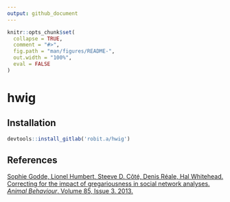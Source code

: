 ```yaml
---
output: github_document
---
```


```r
knitr::opts_chunk$set(
  collapse = TRUE,
  comment = "#>",
  fig.path = "man/figures/README-",
  out.width = "100%",
  eval = FALSE
)
```
# hwig


## Installation

```r
devtools::install_gitlab('robit.a/hwig')
```


## References

[Sophie Godde, Lionel Humbert, Steeve D. Côté, Denis Réale, Hal Whitehead. Correcting for the impact of gregariousness in social network analyses. *Animal Behaviour*. Volume 85, Issue 3. 2013.](https://www.sciencedirect.com/science/article/pii/S0003347212005593)
